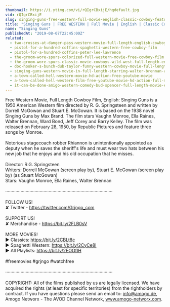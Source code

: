 ```yaml
---
thumbnail: https://i.ytimg.com/vi/rQIgrCBxijE/hqdefault.jpg
vid: rQIgrCBxijE
slug: singing-guns-free-western-full-movie-english-classic-cowboy-feature-film
title: "Singing Guns | FREE WESTERN | Full Movie | English | Classic Cowboy Feature Film"
name: "Singing Guns"
publishedAt: "2019-08-07T22:45:00Z"
related:
  - two-crosses-at-danger-pass-western-movie-full-length-english-cowboy-film
  - pistol-for-a-hundred-coffins-spaghetti-western-free-cowboy-film
  - pistol-for-a-hundred-coffins-peter-lee-lawrence
  - the-groom-wore-spurs-colorized-full-western-movie-free-cowboy-film
  - the-groom-wore-spurs-classic-movie-cowboys-wild-west-full-length-english
  - doc-hooker-s-bunch-dub-taylor-funny-western-cowboy-movie-full-length-english
  - singing-guns-western-movie-in-full-length-starring-walter-brennan-action-film-free-movie
  - a-town-called-hell-western-movie-hd-action-free-youtube-movie
  - a-town-called-hell-western-film-free-youtube-movie-hd-action-full-movie
  - it-can-be-done-amigo-western-comedy-bud-spencer-full-length-movie-english-free-full-movies
---
```


Free Western Movie, Full Length Cowboy Film, English: Singing Guns is a 1950 American Western film directed by R. G. Springsteen and written by Dorrell McGowan and Stuart E. McGowan. It is based on the 1938 novel Singing Guns by Max Brand. The film stars Vaughn Monroe, Ella Raines, Walter Brennan, Ward Bond, Jeff Corey and Barry Kelley. The film was released on February 28, 1950, by Republic Pictures and feature three songs by Monroe.<br />
<br />
Notorious stagecoach robber Rhiannon is unintentionally appointed as deputy when he saves the sheriff's life and must wear two hats between his new job that he enjoys and his old occupation that he misses.<br />
<br />
Director: R.G. Springsteen<br />
Writers: Dorrell McGowan (screen play by), Stuart E. McGowan (screen play by) (as Stuart McGowan)<br />
Stars: Vaughn Monroe, Ella Raines, Walter Brennan<br />
<br />
····················································································<br />
<br />
FOLLOW US!<br />
✘ Twitter - https://twitter.com/Grjngo_com<br />
<br />
SUPPORT US!<br />
✘ Merchandise - https://bit.ly/2FLB0sV<br />
<br />
MORE MOVIES! <br />
► Classics: https://bit.ly/2CBLt8c <br />
► Spaghetti Western: https://bit.ly/2CyCe8I <br />
► All Playlists: https://bit.ly/2EOOfIH <br />
<br />
#freemovies #grjngo #watchfree<br />
<br />
····················································································<br />
<br />
COPYRIGHT: All of the films published by us are legally licensed. We have acquired the rights (at least for specific territories) from the rightholders by contract. If you have questions please send an email to: info@amogo.de, Amogo Networx - The AVOD Channel Network, www.amogo-networx.com.